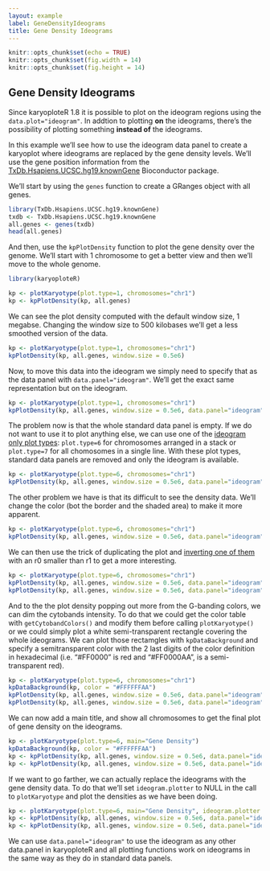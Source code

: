 ```yaml
---
layout: example
label: GeneDensityIdeograms
title: Gene Density Ideograms
---
```



```r
knitr::opts_chunk$set(echo = TRUE)
knitr::opts_chunk$set(fig.width = 14)
knitr::opts_chunk$set(fig.height = 14)
```

## Gene Density Ideograms

Since karyoploteR 1.8 it is possible to plot on the ideogram regions using the 
`data.plot="ideogram"`. In addtion to plotting **on** the ideograms, there's the
possibility of plotting something **instead of** the ideograms.

In this example we'll see how to use the ideogram data panel to create a 
karyoplot where ideograms are replaced by the gene density levels. We'll 
use the gene position information from the 
[TxDb.Hsapiens.UCSC.hg19.knownGene](https://bioconductor.org/packages/TxDb.Hsapiens.UCSC.hg19.knownGene)
Bioconductor package.  


We'll start by using the `genes` function to create a GRanges object
with all genes.


```r
library(TxDb.Hsapiens.UCSC.hg19.knownGene)
txdb <- TxDb.Hsapiens.UCSC.hg19.knownGene
all.genes <- genes(txdb)
head(all.genes)
```

And then, use the `kpPlotDensity` function to plot the gene density over the 
genome. We'll start with 1 chromosome to get a better view and then we'll 
move to the whole genome.

```r
library(karyoploteR)

kp <- plotKaryotype(plot.type=1, chromosomes="chr1")
kp <- kpPlotDensity(kp, all.genes)

```

We can see the plot density computed with the default window size, 1 megabse.
Changing the window size to 500 kilobases we'll get a less smoothed version of
the data.

```r
kp <- plotKaryotype(plot.type=1, chromosomes="chr1")
kpPlotDensity(kp, all.genes, window.size = 0.5e6)
```


Now, to move this data into the ideogram we simply need to specify that as the 
data panel with `data.panel="ideogram"`. We'll get the exact same representation
but on the ideogram.

```r
kp <- plotKaryotype(plot.type=1, chromosomes="chr1")
kpPlotDensity(kp, all.genes, window.size = 0.5e6, data.panel="ideogram")
```

The problem now is that the whole standard data panel is empty. If we do not
want to use it to plot anything else, we can use one of the 
[ideogram only plot types]({{ site.baseurl }}{% link Tutorial/PlotTypes/PlotTypes.md %}):
`plot.type=6` for chromosomes arranged in a stack or `plot.type=7` for all
chomosomes in a single line. With these plot types, standard data panels are 
removed and only the ideogram is available.

```r
kp <- plotKaryotype(plot.type=6, chromosomes="chr1")
kpPlotDensity(kp, all.genes, window.size = 0.5e6, data.panel="ideogram")
```

The other problem we have is that its difficult to see the density data. 
We'll change the color (bot the border and the shaded area) to make it more
apparent.

```r
kp <- plotKaryotype(plot.type=6, chromosomes="chr1")
kpPlotDensity(kp, all.genes, window.size = 0.5e6, data.panel="ideogram", col="#3388FF", border="#3388FF")
```

We can then use the trick of duplicating the plot and [inverting
one of them]({{ site.baseurl }}{% link Tutorial/DataPositioning/DataPositioning.md %})
with an r0 smaller than r1 to get a more interesting.

```r
kp <- plotKaryotype(plot.type=6, chromosomes="chr1")
kpPlotDensity(kp, all.genes, window.size = 0.5e6, data.panel="ideogram", col="#3388FF", border="#3388FF", r0=0.5, r1=1)
kpPlotDensity(kp, all.genes, window.size = 0.5e6, data.panel="ideogram", col="#3388FF", border="#3388FF", r0=0.5, r1=0)
```

And to the the plot density popping out more from the G-banding colors, we
can dim the cytobands intensity. To do that we could get the color table
with `getCytobandColors()` and modify them before calling `plotKaryotype()` 
or we could simply plot a white semi-transparent rectangle covering the 
whole ideograms. We can plot those rectamgles with `kpDataBackground` and 
specify a semitransparent color with the 2 last digits of the color definition 
in hexadecimal (i.e. "#FF0000" is red and "#FF0000AA", is a semi-transparent
red).

```r
kp <- plotKaryotype(plot.type=6, chromosomes="chr1")
kpDataBackground(kp, color = "#FFFFFFAA")
kpPlotDensity(kp, all.genes, window.size = 0.5e6, data.panel="ideogram", col="#3388FF", border="#3388FF", r0=0.5, r1=1)
kpPlotDensity(kp, all.genes, window.size = 0.5e6, data.panel="ideogram", col="#3388FF", border="#3388FF", r0=0.5, r1=0)
```

We can now add a main title, and show all chromosomes to get the final plot
of gene density on the ideograms.

```r
kp <- plotKaryotype(plot.type=6, main="Gene Density")
kpDataBackground(kp, color = "#FFFFFFAA")
kp <- kpPlotDensity(kp, all.genes, window.size = 0.5e6, data.panel="ideogram", col="#3388FF", border="#3388FF", r0=0.5, r1=1)
kp <- kpPlotDensity(kp, all.genes, window.size = 0.5e6, data.panel="ideogram", col="#3388FF", border="#3388FF", r0=0.5, r1=0)
```

If we want to go farther, we can actually replace the ideograms with the gene
density data. To do that we'll set `ideogram.plotter` to NULL in the call 
to `plotKaryotype` and plot the densities as we have been doing.

```r
kp <- plotKaryotype(plot.type=6, main="Gene Density", ideogram.plotter = NULL)
kp <- kpPlotDensity(kp, all.genes, window.size = 0.5e6, data.panel="ideogram", col="#3388FF", border="#3388FF", r0=0.5, r1=1)
kp <- kpPlotDensity(kp, all.genes, window.size = 0.5e6, data.panel="ideogram", col="#3388FF", border="#3388FF", r0=0.5, r1=0)
```


We can use  `data.panel="ideogram"` to use the ideogram as any other data.panel
in karyoploteR and all plotting functions work on ideograms in the same way as 
they do in standard data panels.


